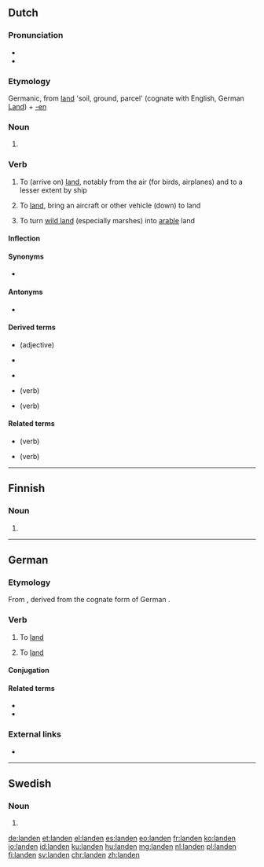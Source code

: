 {{also|Landen|länden}}
==Dutch==

===Pronunciation===
* {{IPA|/ˈlɑn.də(n)/|lang=nl}}
* {{audio|Nl-landen.ogg|Audio|lang=nl}}

===Etymology===
Germanic, from [[land]] 'soil, ground, parcel' (cognate with English, German [[Land]]) + [[-en]]

===Noun===
{{head|nl|noun plural form}}

# {{nl-noun form of|pl|land}}

===Verb===
{{nl-verb}}

# {{lb|nl|intransitive}} To (arrive on) [[land]], notably from the air (for birds, airplanes) and to a lesser extent by ship
# {{lb|nl|transitive}} To [[land]], bring an aircraft or other vehicle (down) to land
# {{lb|nl|transitive}} To turn [[wild land]] (especially marshes) into [[arable]] land

====Inflection====
{{nl-conj-wk|land|aux=zijn}}

====Synonyms====
* {{l|nl|neerstrijken}}

====Antonyms====
* {{l|nl|opstijgen}}

====Derived terms====
* {{l|nl|landelijk}} (adjective)
* {{l|nl|landing}}
* {{l|nl|landtouw}} {{g2|n}}
* {{l|nl|aanlanden}} (verb)
* {{l|nl|inlanden}} (verb)

====Related terms====
* {{l|nl|belanden}} (verb)
* {{l|nl|verlanden}} (verb)

----

==Finnish==

===Noun===
{{head|fi|noun form}}

# {{fi-form of|case=genitive|pl=singular|lande}}

----

==German==

===Etymology===
From {{etyl|gml|de}} {{m|gml|landen}}, derived from the cognate form of German {{m|de|Land||land}}.

===Verb===
{{de-verb-weak|landet|landete|gelandet|auxiliary=both}}

# {{lb|de|intransitive|auxiliary verb: sein|aviation}} To [[land#English|land]]
# {{lb|de|transitive|auxiliary verb: haben|aviation}} To [[land#English|land]]

====Conjugation====
{{de-conj-weak|land|gelandet|hs|e}}

====Related terms====
* {{l|de|Landung}}
* {{l|de|wassern}}

===External links===
* {{R:Duden}}

----

==Swedish==

===Noun===
{{head|sv|noun form}}

# {{sv-noun-form-def-pl|land}}

[[de:landen]]
[[et:landen]]
[[el:landen]]
[[es:landen]]
[[eo:landen]]
[[fr:landen]]
[[ko:landen]]
[[io:landen]]
[[id:landen]]
[[ku:landen]]
[[hu:landen]]
[[mg:landen]]
[[nl:landen]]
[[pl:landen]]
[[fi:landen]]
[[sv:landen]]
[[chr:landen]]
[[zh:landen]]
